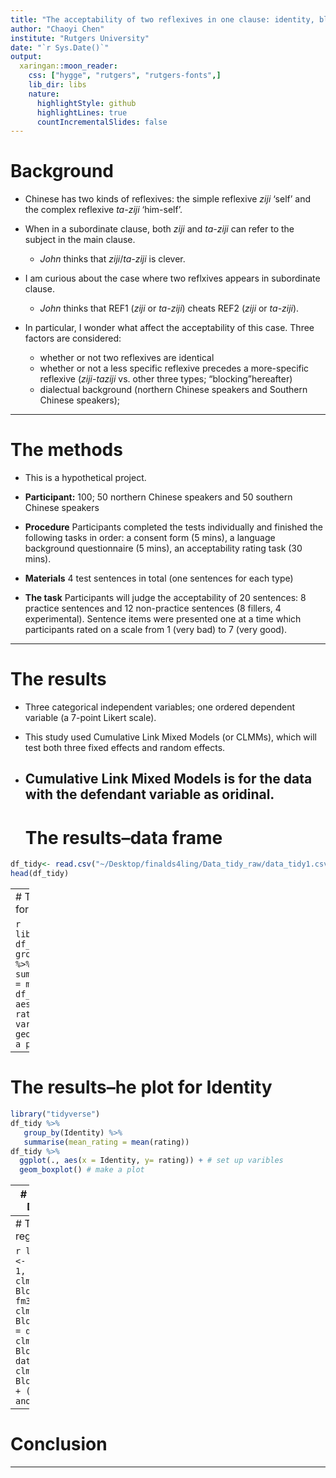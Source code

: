 ```yaml
---
title: "The acceptability of two reflexives in one clause: identity, blocking and dialectual variations"
author: "Chaoyi Chen"
institute: "Rutgers University"
date: "`r Sys.Date()`"
output:
  xaringan::moon_reader:
    css: ["hygge", "rutgers", "rutgers-fonts",]
    lib_dir: libs
    nature:
      highlightStyle: github
      highlightLines: true
      countIncrementalSlides: false
---
```


# Background

* Chinese has two kinds of reflexives: the simple reflexive *ziji* 'self' and the complex reflexive *ta-ziji* 'him-self'.

* When in a subordinate clause, both *ziji* and *ta-ziji* can refer to the subject in the main clause.

  * *John* thinks that *ziji*/*ta-ziji* is clever.
  
* I am curious about the case where two reflxives appears in subordinate clause.  

  * *John* thinks that REF1 (*ziji* or *ta-ziji*) cheats REF2 (*ziji* or *ta-ziji*).

* In particular, I wonder what affect the acceptability of this case. Three factors are considered: 

  * whether or not two reflexives are identical 
  * whether or not a less specific reflexive precedes a more-specific reflexive (*ziji*-*taziji* vs. other three types; "blocking"hereafter)
  * dialectual background (northern Chinese speakers and Southern Chinese speakers); 




---


# The methods


* This is a hypothetical project.

* **Participant:** 100; 50 northern Chinese speakers and 50 southern Chinese speakers

* **Procedure** Participants completed the tests individually and finished the following tasks in order: a consent form (5 mins), a language background questionnaire (5 mins), an acceptability rating task (30 mins).

* **Materials** 4 test sentences in total (one sentences for each type)  


* **The task** Participants will judge the acceptability of 20 sentences: 8 practice sentences and 12 non-practice sentences (8 fillers, 4 experimental). Sentence items were presented one at a time which participants rated on a scale from 1 (very bad) to 7 (very good).



---

# The results

* Three categorical independent variables; one ordered dependent variable (a 7-point Likert scale).

* This study used Cumulative Link Mixed Models (or CLMMs), which will test both three fixed effects and random effects.

* Cumulative Link Mixed Models is for the data with the defendant variable as oridinal.
---
# The results--data frame

```r
df_tidy<- read.csv("~/Desktop/finalds4ling/Data_tidy_raw/data_tidy1.csv")
head(df_tidy)
```
---
# The results--the plot for Blocking

```r
library("tidyverse")
df_tidy %>%
   group_by(Blocking) %>%
   summarise(mean_rating = mean(rating))
df_tidy %>%
  ggplot(., aes(x = Blocking, y= rating)) + # set up varibles 
  geom_boxplot() # make a plot
```

---

# The results--he plot for Identity

```r
library("tidyverse")
df_tidy %>%
   group_by(Identity) %>%
   summarise(mean_rating = mean(rating))
df_tidy %>%
  ggplot(., aes(x = Identity, y= rating)) + # set up varibles 
  geom_boxplot() # make a plot

```
---
# The results--the plot for Dialectual background

```r
library("tidyverse")
df_tidy %>%
   group_by(dia) %>%
   summarise(mean_rating = mean(rating))
df_tidy %>%
  ggplot(., aes(x = dia, y= rating)) + # set up varibles 
  geom_boxplot() # make a plot
```
---
# The results--ordered regression models


```r
library("ordinal")
fm1 <- clm(as.factor(rating) ~ 1, data = df_tidy)
fm2 <- clm(as.factor(rating) ~ Blocking, data = df_tidy)
fm3 <- clm(as.factor(rating) ~ Blocking + Identity , data = df_tidy)
fm4 <- clm(as.factor(rating) ~ Blocking + Identity + dia, data = df_tidy)
fm5 <- clmm(as.factor(rating) ~ Blocking + Identity + dia + (1|id), data = df_tidy)
anova(fm1,fm2,fm3,fm4,fm5)
```



---


# Conclusion

---

